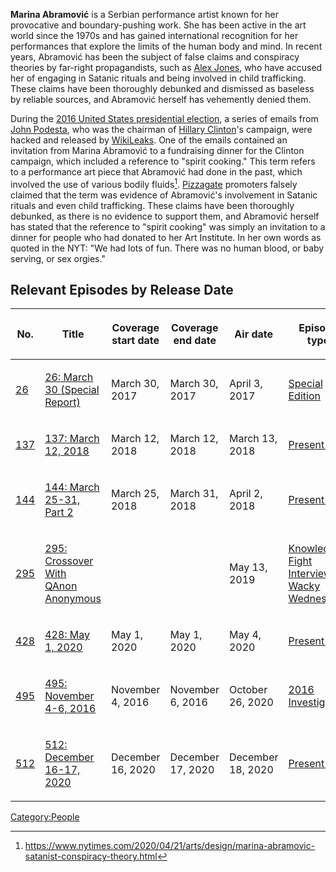 '''Marina Abramović''' is a Serbian performance artist known for her provocative and boundary-pushing work. She has been active in the art world since the 1970s and has gained international recognition for her performances that explore the limits of the human body and mind. In recent years, Abramović has been the subject of false claims and conspiracy theories by far-right propagandists, such as [[Alex Jones]], who have accused her of engaging in Satanic rituals and being involved in child trafficking. These claims have been thoroughly debunked and dismissed as baseless by reliable sources, and Abramović herself has vehemently denied them.

During the [[2016 United States presidential election]], a series of emails from [[John Podesta]], who was the chairman of [[Hillary Clinton]]'s campaign, were hacked and released by [[WikiLeaks]]. One of the emails contained an invitation from Marina Abramović to a fundraising dinner for the Clinton campaign, which included a reference to "spirit cooking." This term refers to a performance art piece that Abramović had done in the past, which involved the use of various bodily fluids<ref>https://www.nytimes.com/2020/04/21/arts/design/marina-abramovic-satanist-conspiracy-theory.html</ref>. [[Pizzagate]] promoters falsely claimed that the term was evidence of Abramović's involvement in Satanic rituals and even child trafficking. These claims have been thoroughly debunked, as there is no evidence to support them, and Abramović herself has stated that the reference to "spirit cooking" was simply an invitation to a dinner for people who had donated to her Art Institute. In her own words as quoted in the NYT: "We had lots of fun. There was no human blood, or baby serving, or sex orgies."

==Relevant Episodes by Release Date==
{| class="fandom-table"
!No.
!Title
!Coverage
start date
!Coverage
end date
!Air date
!Episode type
|-
|[[26: March 30 (Special Report)|26]]
|[[26: March 30 (Special Report)]]
|March 30, 2017
|March 30, 2017
|April 3, 2017
|[[:Category:Special Edition|Special Edition]]
|-
|[[137: March 12, 2018|137]]
|[[137: March 12, 2018]]
|March 12, 2018
|March 12, 2018
|March 13, 2018
|[[:Category:Present Day|Present Day]]
|-
|[[144: March 25-31, Part 2|144]]
|[[144: March 25-31, Part 2]]
|March 25, 2018
|March 31, 2018
|April 2, 2018
|[[:Category:Present Day|Present Day]]
|-
|[[295: Crossover With QAnon Anonymous|295]]
|[[295: Crossover With QAnon Anonymous]]
|
|
|May 13, 2019
|[[:Category:Knowledge Fight Interview|Knowledge Fight Interview]], [[:Category:Wacky Wednesday|Wacky Wednesday]]
|-
|[[428: May 1, 2020|428]]
|[[428: May 1, 2020]]
|May 1, 2020
|May 1, 2020
|May 4, 2020
|[[:Category:Present Day|Present Day]]
|-
|[[495: November 4-6, 2016|495]]
|[[495: November 4-6, 2016]]
|November 4, 2016
|November 6, 2016
|October 26, 2020
|[[:Category:2016 Investigation|2016 Investigation]]
|-
|[[512: December 16-17, 2020|512]]
|[[512: December 16-17, 2020]]
|December 16, 2020
|December 17, 2020
|December 18, 2020
|[[:Category:Present Day|Present Day]]
|}

[[Category:People]]
